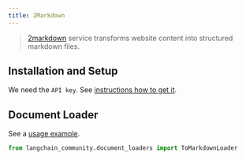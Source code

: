 ```yaml
---
title: 2Markdown
---
```


>[2markdown](https://2markdown.com/) service transforms website content into structured markdown files.


## Installation and Setup

We need the `API key`. See [instructions how to get it](https://2markdown.com/login).

## Document Loader

See a [usage example](/oss/javascript/integrations/document_loaders/tomarkdown).

```python
from langchain_community.document_loaders import ToMarkdownLoader
```
